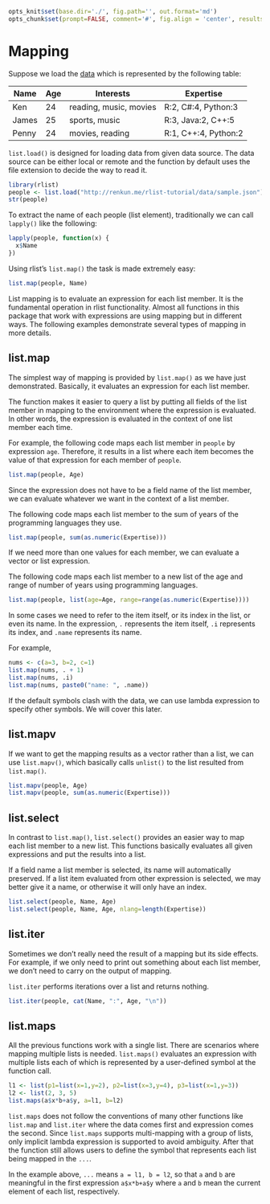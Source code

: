```r
opts_knit$set(base.dir='./', fig.path='', out.format='md')
opts_chunk$set(prompt=FALSE, comment='#', fig.align = 'center', results='markup')
```

# Mapping

Suppose we load the [data](../data/sample.json) which is represented by the following table:

| Name | Age | Interests | Expertise |
|------|-----|----------|----------|
| Ken | 24 | reading, music, movies | R:2, C#:4, Python:3 |
| James | 25 | sports, music | R:3, Java:2, C++:5 |
| Penny | 24 | movies, reading | R:1, C++:4, Python:2 |

`list.load()` is designed for loading data from given data source. The data source can be either local or remote and the function by default uses the file extension to decide the way to read it.

```r
library(rlist)
people <- list.load("http://renkun.me/rlist-tutorial/data/sample.json")
str(people)
```

To extract the name of each people (list element), traditionally we can call `lapply()` like the following:

```r
lapply(people, function(x) {
  x$Name
})
```

Using rlist's `list.map()` the task is made extremely easy:

```r
list.map(people, Name)
```

List mapping is to evaluate an expression for each list member. It is the fundamental operation in rlist functionality. Almost all functions in this package that work with expressions are using mapping but in different ways. The following examples demonstrate several types of mapping in more details.

## list.map

The simplest way of mapping is provided by `list.map()` as we have just demonstrated. Basically, it evaluates an expression for each list member. 

The function makes it easier to query a list by putting all fields of the list member in mapping to the environment where the expression is evaluated. In other words, the expression is evaluated in the context of one list member each time.

For example, the following code maps each list member in `people` by expression `age`. Therefore, it results in a list where each item becomes the value of that expression for each member of `people`.

```r
list.map(people, Age)
```

Since the expression does not have to be a field name of the list member, we can evaluate whatever we want in the context of a list member.

The following code maps each list member to the sum of years of the programming languages they use.

```r
list.map(people, sum(as.numeric(Expertise)))
```

If we need more than one values for each member, we can evaluate a vector or list expression.

The following code maps each list member to a new list of the age and range of number of years using programming languages.

```r
list.map(people, list(age=Age, range=range(as.numeric(Expertise))))
```

In some cases we need to refer to the item itself, or its index in the list, or even its name. In the expression, `.` represents the item itself, `.i` represents its index, and `.name` represents its name.

For example,

```r
nums <- c(a=3, b=2, c=1)
list.map(nums, . + 1)
list.map(nums, .i)
list.map(nums, paste0("name: ", .name))
```

If the default symbols clash with the data, we can use lambda expression to specify other symbols. We will cover this later.

## list.mapv

If we want to get the mapping results as a vector rather than a list, we can use `list.mapv()`, which basically calls `unlist()` to the list resulted from `list.map()`.

```r
list.mapv(people, Age)
list.mapv(people, sum(as.numeric(Expertise)))
```

## list.select

In contrast to `list.map()`, `list.select()` provides an easier way to map each list member to a new list. This functions basically evaluates all given expressions and put the results into a list.

If a field name a list member is selected, its name will automatically preserved. If a list item evaluated from other expression is selected, we may better give it a name, or otherwise it will only have an index.

```r
list.select(people, Name, Age)
list.select(people, Name, Age, nlang=length(Expertise))
```

## list.iter

Sometimes we don't really need the result of a mapping but its side effects. For example, if we only need to print out something about each list member, we don't need to carry on the output of mapping.

`list.iter` performs iterations over a list and returns nothing.

```r
list.iter(people, cat(Name, ":", Age, "\n"))
```

## list.maps

All the previous functions work with a single list. There are scenarios where mapping multiple lists is needed. `list.maps()` evaluates an expression with multiple lists each of which is represented by a user-defined symbol at the function call.

```r
l1 <- list(p1=list(x=1,y=2), p2=list(x=3,y=4), p3=list(x=1,y=3))
l2 <- list(2, 3, 5)
list.maps(a$x*b+a$y, a=l1, b=l2)
```

`list.maps` does not follow the conventions of many other functions like `list.map` and `list.iter` where the data comes first and expression comes the second. Since `list.maps` supports multi-mapping with a group of lists, only implicit lambda expression is supported to avoid ambiguity. After that the function still allows users to define the symbol that represents each list being mapped in the `...`.

In the example above, `...` means `a = l1, b = l2`, so that `a` and `b` are meaningful in the first expression `a$x*b+a$y` where `a` and `b` mean the current element of each list, respectively.
